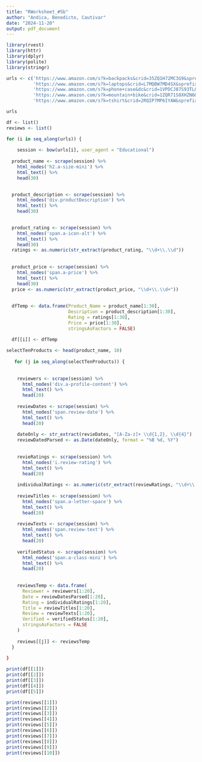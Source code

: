 ```yaml
---
title: "RWorksheet_#5b"
author: "Andica, Benedicto, Cautivar"
date: "2024-11-20"
output: pdf_document
---
```


```r
library(rvest)
library(httr)
library(dplyr)
library(polite)
library(stringr)

urls <- c('https://www.amazon.com/s?k=backpacks&crid=35ZQ1H72MC3G9&sprefix=backpacks%2Caps%2C590&ref=nb_sb_ss_ts-doa-p_3_9', 
          'https://www.amazon.com/s?k=laptops&crid=L7MQBW7MD4SX&sprefix=laptopb%2Caps%2C1304&ref=nb_sb_noss_2',
          'https://www.amazon.com/s?k=phone+case&dc&crid=1VPDCJ87S93TL&sprefix=phone+cas%2Caps%2C451&ref=a9_asc_1',
          'https://www.amazon.com/s?k=mountain+bike&crid=1ZQR71S8XHZN6&sprefix=mountain+bik%2Caps%2C499&ref=nb_sb_noss_2',
          'https://www.amazon.com/s?k=tshirt&crid=2RQIP7MP6IYAW&sprefix=tshirt%2Caps%2C443&ref=nb_sb_noss_2')

urls
```
```r
df <- list()
reviews <- list()

for (i in seq_along(urls)) {
  
    session <- bow(urls[i], user_agent = "Educational")
  
  product_name <- scrape(session) %>%
    html_nodes('h2.a-size-mini') %>% 
    html_text() %>%
    head(30) 

  
  product_description <- scrape(session) %>%
    html_nodes('div.productDescription') %>% 
    html_text() %>%
    head(30) 
  

  product_rating <- scrape(session) %>%
    html_nodes('span.a-icon-alt') %>% 
    html_text() %>%
    head(30)  
  ratings <- as.numeric(str_extract(product_rating, "\\d+\\.\\d"))
  
  
  product_price <- scrape(session) %>%
    html_nodes('span.a-price') %>% 
    html_text() %>%
    head(30) 
  price <- as.numeric(str_extract(product_price, "\\d+\\.\\d+"))
  
  
  dfTemp <- data.frame(Product_Name = product_name[1:30],
                       Description = product_description[1:30],
                       Rating = ratings[1:30],
                       Price = price[1:30],
                       stringsAsFactors = FALSE)
  
  df[[i]] <- dfTemp
```
```r
selectTenProducts <- head(product_name, 10)
  
   for (j in seq_along(selectTenProducts)) {
   
    
    reviewers <- scrape(session) %>%
      html_nodes('div.a-profile-content') %>%
      html_text() %>%
      head(20)
    
    reviewDates <- scrape(session) %>%
      html_nodes('span.review-date') %>%
      html_text() %>%
      head(20)
    
    dateOnly <- str_extract(revieDates, "[A-Za-z]+ \\d{1,2}, \\d{4}")
    reviewDatedParsed <- as.Date(dateOnly, format = "%B %d, %Y")
    
    
    revieRatings <- scrape(session) %>%
      html_nodes('i.review-rating') %>%
      html_text() %>%
      head(20)
    
    individualRatings <- as.numeric(str_extract(reviewRatings, "\\d+\\.\\d"))
    
    reviewTitles <- scrape(session) %>%
      html_nodes('span.a-letter-space') %>%
      html_text() %>%
      head(20)
    
    reviewTexts <- scrape(session) %>%
      html_nodes('span.review-text') %>%
      html_text() %>%
      head(20)
    
    verifiedStatus <- scrape(session) %>%
      html_nodes('span.a-class-mini') %>%
      html_text() %>%
      head(20)
    
    
    reviewsTemp <- data.frame(
      Reviewer = reviewers[1:20],
      Date = reviewDatesParsed[1:20],
      Rating = individualRatings[1:20],
      Title = reviewTitles[1:20],
      Review = reviewTexts[1:20],
      Verified = verifiedStatus[1:20],
      stringsAsFactors = FALSE
    )
    
    reviews[[j]] <- reviewsTemp
  }
  
}


```
```r
print(df[[1]])
print(df[[2]])
print(df[[3]])
print(df[[4]])
print(df[[5]])

print(reviews[[1]])
print(reviews[[2]])
print(reviews[[3]])
print(reviews[[4]])
print(reviews[[5]])
print(reviews[[6]])
print(reviews[[7]])
print(reviews[[8]])
print(reviews[[9]])
print(reviews[[10]])
```


